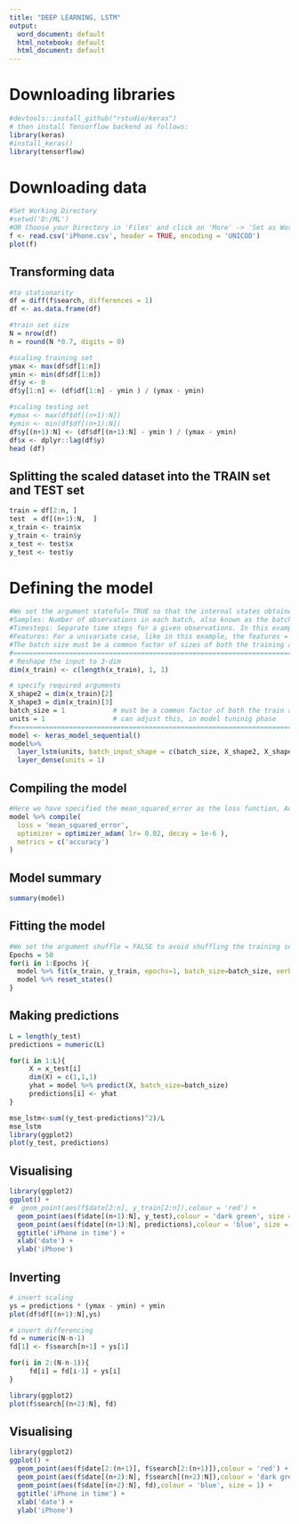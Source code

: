 ---
title: "DEEP LEARNING, LSTM"
output:
  word_document: default
  html_notebook: default
  html_document: default
---

# Downloading libraries
```{r}
#devtools::install_github("rstudio/keras")
# then install Tensorflow backend as follows:
library(keras)
#install_keras()
library(tensorflow)
```

# Downloading data
```{r}
#Set Working Directory
#setwd('D:/ML')
#OR Choose your Directory in 'Files' and click on 'More' -> 'Set as Working Directory' #Download file to the table.
f <- read.csv('iPhone.csv', header = TRUE, encoding = 'UNICOD')
plot(f)
```

## Transforming data 
```{r}
#to stationarity
df = diff(f$search, differences = 1)
df <- as.data.frame(df)

#train set size
N = nrow(df)
n = round(N *0.7, digits = 0)

#scaling training set
ymax <- max(df$df[1:n])
ymin <- min(df$df[1:n])
df$y <- 0
df$y[1:n] <- (df$df[1:n] - ymin ) / (ymax - ymin)

#scaling testing set
#ymax <- max(df$df[(n+1):N])
#ymin <- min(df$df[(n+1):N])
df$y[(n+1):N] <- (df$df[(n+1):N] - ymin ) / (ymax - ymin)
df$x <- dplyr::lag(df$y)
head (df)
```

## Splitting the scaled dataset into the TRAIN set and TEST set
```{r}
train = df[2:n, ]
test  = df[(n+1):N,  ]
x_train <- train$x
y_train <- train$y
x_test <- test$x
y_test <- test$y
```

# Defining the model
```{r}
#We set the argument stateful= TRUE so that the internal states obtained after processing a batch of samples are reused as initial states for the samples of the next batch. Since the network is stateful, we have to provide the input batch in 3-dimensional array of the form [samples, timesteps, features] from the current [samples, features], where:
#Samples: Number of observations in each batch, also known as the batch size.
#Timesteps: Separate time steps for a given observations. In this example the timesteps = 1
#Features: For a univariate case, like in this example, the features = 1
#The batch size must be a common factor of sizes of both the training and testing samples. 1 is always a sure bet.
#==========================================================================
# Reshape the input to 3-dim
dim(x_train) <- c(length(x_train), 1, 1)

# specify required arguments
X_shape2 = dim(x_train)[2]
X_shape3 = dim(x_train)[3]
batch_size = 1            # must be a common factor of both the train and test samples
units = 1                 # can adjust this, in model tuninig phase
#==========================================================================
model <- keras_model_sequential() 
model%>%
  layer_lstm(units, batch_input_shape = c(batch_size, X_shape2, X_shape3), stateful= TRUE)%>%
  layer_dense(units = 1)
```

## Compiling the model
```{r}
#Here we have specified the mean_squared_error as the loss function, Adaptive Monument Estimation (ADAM) as the optimization algorithm and learning rate and learning rate decay over each update. Finaly, we have used the accuracy as the metric to assess the model performance.
model %>% compile(
  loss = 'mean_squared_error',
  optimizer = optimizer_adam( lr= 0.02, decay = 1e-6 ),  
  metrics = c('accuracy')
)
```

## Model summary
```{r}
summary(model)
```

## Fitting the model
```{r results='hide'}
#We set the argument shuffle = FALSE to avoid shuffling the training set and maintain the dependencies between xi and xi+t. LSTM also requires resetting of the network state after each epoch. To achive this we run a loop over epochs where within each epoch we fit the model and reset the states via the argument reset_states().
Epochs = 50   
for(i in 1:Epochs ){
  model %>% fit(x_train, y_train, epochs=1, batch_size=batch_size, verbose=1, shuffle=FALSE)
  model %>% reset_states()
}
```

## Making predictions
```{r}
L = length(y_test)
predictions = numeric(L)

for(i in 1:L){
     X = x_test[i]
     dim(X) = c(1,1,1)
     yhat = model %>% predict(X, batch_size=batch_size)
     predictions[i] <- yhat
}

mse_lstm<-sum((y_test-predictions)^2)/L
mse_lstm
library(ggplot2)
plot(y_test, predictions)
```

## Visualising
```{r}
library(ggplot2)
ggplot() +
#  geom_point(aes(f$date[2:n], y_train[2:n]),colour = 'red') +
  geom_point(aes(f$date[(n+1):N], y_test),colour = 'dark green', size = 3) +
  geom_point(aes(f$date[(n+1):N], predictions),colour = 'blue', size = 1) +
  ggtitle('iPhone in time') +
  xlab('date') +
  ylab('iPhone')
```

## Inverting
```{r}
# invert scaling
ys = predictions * (ymax - ymin) + ymin
plot(df$df[(n+1):N],ys)

# invert differencing
fd = numeric(N-n-1)
fd[1] <- f$search[n+1] + ys[1]

for(i in 2:(N-n-1)){
     fd[i] = fd[i-1] + ys[i]
}

library(ggplot2)
plot(f$search[(n+2):N], fd)
```

## Visualising
```{r}
library(ggplot2)
ggplot() +
  geom_point(aes(f$date[2:(n+1)], f$search[2:(n+1)]),colour = 'red') +
  geom_point(aes(f$date[(n+2):N], f$search[(n+2):N]),colour = 'dark green', size = 3) +
  geom_point(aes(f$date[(n+2):N], fd),colour = 'blue', size = 1) +
  ggtitle('iPhone in time') +
  xlab('date') +
  ylab('iPhone')
```